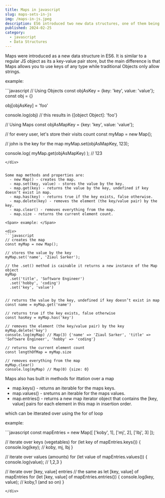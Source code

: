 ```yaml
---
title: Maps in javascript
slug: maps-sets-in-js
img: /maps-in-js.jpeg
description: ES6 introduced two new data structures, one of them being a Map, which is a key-value pair store.
published: 2024-02-25
category: 
  - javascript
  - Data Structures
---
```


Maps were introduced as a new data structure in ES6. It is similar to a regular JS object as its a key-value pair store, but the main difference is that Maps allows you to use keys of any type while traditional Objects only allow strings.

<Span> example: </Span>
<div>
```javascript
// Using Objects
const objAsKey = {key: 'key', value: 'value'};
const obj = {}

obj[objAsKey] = 'foo'

console.log(obj) // this results in {[object Object]: 'foo'}

// Using Maps
const objAsMapKey = {key: 'key', value: 'value'};

// for every user, let's store their visits count
const myMap = new Map();

// john is the key for the map
myMap.set(objAsMapKey, 123);

console.log( myMap.get(objAsMapKey) ); // 123
```
</div>


Some map methods and properties are:
  - new Map() - creates the map.
  - map.set(key, value) - stores the value by the key.
  - map.get(key) - returns the value by the key, undefined if key doesn’t exist in map.
  - map.has(key) - returns true if the key exists, false otherwise.
  - map.delete(key) - removes the element (the key/value pair) by the key.
  - map.clear() - removes everything from the map.
  - map.size - returns the current element count.

<Span> example: </Span>

<div>
```javascript
// creates the map
const myMap = new Map();

// stores the value by the key
myMap.set('name', 'Ziaul Sarker');

// the .set() method is cainable it returns a new instance of the Map object
myMap
  .set('title', 'Software Engineer')
  .set('hobby', 'coding')
  .set('key', 'value')
  

// returns the value by the key, undefined if key doesn’t exist in map
const name = myMap.get('name')

// returns true if the key exists, false otherwise
const hasKey = myMap.has('key')

// removes the element (the key/value pair) by the key
myMap.delete('key')
console.log(myMap) // Map(3) {'name' => 'Ziaul Sarker', 'title' => 'Software Engineer', 'hobby' => 'coding'}

// returns the current element count
const lengthOfMap = myMap.size

// removes everything from the map
myMap.clear()
console.log(myMap) // Map(0) {size: 0}

```
</div>


Maps also has built in methods for ittation over a map
  - map.keys() - returns an iterable for the maps keys.
  - map.values() - sreturns an iterable for the maps values.
  - map.entries() - returns a new map iterator object that contains the [key, value] pairs for each element in this map in insertion order.

which can be itterated over using the for of loop

<Span> example: </Span>

<div>
```javascript
const mapEntries = new Map([
  ['koby', 1],
  ['mj', 2],
  ['lbj', 3]
]);

// iterate over keys (vegetables)
for (let key of mapEntries.keys()) {
  console.log(key); // koby, mj, lbj
}

// iterate over values (amounts)
for (let value of mapEntries.values()) {
  console.log(value); // 1,2,3
}

// iterate over [key, value] entries
// the same as let [key, value] of mapEntries
for (let [key, value] of mapEntries.entries()) { 
  console.log(key, value); // koby,1 (and so on)
}
```
</div>








